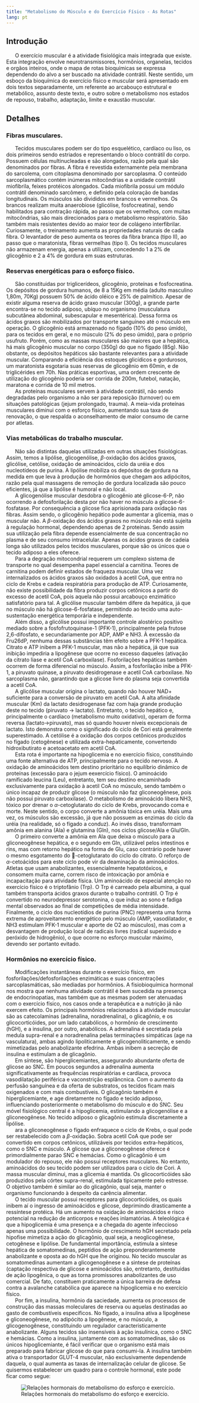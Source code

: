 ```yaml
---
title: "Metabolismo do Músculo e do Exercício Físico - As Rotas"
lang: pt
---
```



```{=html}
<script async src="https://www.googletagmanager.com/gtag/js?id=G-S1L73VGCG5"></script>
```
```{=html}
<script>
  window.dataLayer = window.dataLayer || [];
  function gtag(){dataLayer.push(arguments);}
  gtag('js', new Date());

  gtag('config', 'G-S1L73VGCG5');
</script>
```



## Introdução

|       O exercício muscular é a atividade fisiológica mais integrada que existe. Esta integração envolve neurotransmissores, hormônios, organelas, tecidos e orgãos inteiros, onde o mapa de rotas bioquímicas se expressa dependendo do alvo a ser buscado na atividade contrátil. Neste sentido, um esboço da bioquímica do exercício físico e muscular será apresentado em dois textos separadamente, um referente ao arcabouço estrutural e metabólico, assunto deste texto, e outro sobre o metabolismo nos estados de repouso, trabalho, adaptação, limite e exaustão muscular.

## Detalhes

### Fibras musculares. 

|       Tecidos musculares podem ser do tipo esquelético, cardíaco ou liso, os dois primeiros sendo estriados e representando o bloco contrátil do corpo. Possuem células multinucleadas e são alongados, razão pela qual são denominados por fibras. A fibra é revestida externamente pela membrana do sarcolema, com citoplasma denominado por sarcoplasma. O conteúdo sarcoplasmático contém inúmeras mitocôndrias e a unidade contrátil miofibrila, feixes protéicos alongados. Cada miofibrila possui um módulo contrátil denominado sarcômero, e definido pela coloração de bandas longitudinais. Os músculos são divididos em brancos e vermelhos. Os brancos realizam muita anaerobiose (glicólise, fosfocreatina), sendo habilitados para contração rápida, ao passo que os vermelhos, com muitas mitocôndrias, são mais direcionados para o metabolismo respiratório. São também mais resistentes devido ao maior teor de colágeno interfibrilar. Curiosamente, o treinamento aumenta as propriedades naturais de cada fibra. O levantador de peso aumenta os teores da fibra branca (tipo II), ao passo que o maratonista, fibras vermelhas (tipo I). Os tecidos musculares não armazenam energia, apenas a utilizam, concedendo 1 a 2% de glicogênio e 2 a 4% de gordura em suas estruturas.

### Reservas energéticas para o esforço físico. 

|       São constituidas por triglicerídeos, glicogênio, proteínas e fosfocreatina. Os depósitos de gordura humanos, de 8 a 15Kg em média (adulto masculino 1,80m, 70Kg) possuem 50% de ácido oléico e 25% de palmítico. Apesar de existir alguma reserva de ácido graxo muscular (300g), a grande parte encontra-se no tecido adiposo, ubíquo no organismo (musculatura subcutânea abdominal, subescapular e mesentérica). Dessa forma os ácidos graxos são mobilizados por transporte sanguíneo até o músculo em operação. O glicogênio está armazenado no fígado (10% do peso úmido), para os tecidos em geral, e no músculo (2% do peso úmido), para o próprio usufruto. Porém, como as massas musculares são maiores que a hepática, há mais glicogênio muscular no corpo (350g) do que no fígado (85g). Não obstante, os depósitos hepáticos são bastante relevantes para a atividade muscular. Comparando a eficiência dos estoques glicídicos e gordurosos, um maratonista esgotaria suas reservas de glicogênio em 60min, e de triglicérides em 70h. Nas práticas esportivas, uma ordem crescente de utilização do glicogênio poderia ser corrida de 200m, futebol, natação, maratona e corrida de 10 mil metros. 

|       As proteínas musculares servem à atividade contrátil, não sendo degradadas pelo organismo a não ser para reposição (turnover) ou em situações patológicas (jejum prolongado, trauma). A meia-vida proteínas musculares diminui com o esforço físico, aumentando sua taxa de renovação, o que respalda o aconselhamento de maior consumo de carne por atletas.

### Vias metabólicas do trabalho muscular. 

|       Não são distintas daquelas utilizadas em outras situações fisiológicas. Assim, temos a lipólise, glicogenólise, $\beta$-oxidação dos ácidos graxos, glicólise, cetólise, oxidação de aminoácidos, ciclo da uréia e dos nucleotídeos de purina. A lipólise mobiliza os depósitos de gordura na medida em que leva à produção de hormônios que chegam aos adipócitos, razão pela qual massagens de remoção de gordura localizada são pouco eficientes, já que a lipólise é humoral e não local. 

|       A glicogenólise muscular desdobra o glicogênio até glicose-6-P, não ocorrendo a defosforilação desta por não haver no músculo a glicose-6-fosfatase. Por consequência a glicose fica aprisionada para oxidação nas fibras. Assim sendo, o glicogênio hepático pode aumentar a glicemia, mas o muscular não. A $\beta$-oxidação dos ácidos graxos no músculo não está sujeita à regulação hormonal, dependendo apenas de 2 proteínas. Sendo assim sua utilização pela fibra depende essencialmente de sua concentração no plasma e de seu consumo intracelular. Apenas os ácidos graxos de cadeia longa são utilizados pelos tecidos musculares, porque são os únicos que o tecido adiposo a eles oferece. 

|       Para a degração mitocondrial requerem um complexo sistema de transporte no qual desempenha papel essencial a carnitina. Teores de carnitina podem definir estados de fraqueza muscular. Uma vez internalizados os ácidos graxos são oxidados à acetil CoA, que entra no ciclo de Krebs e cadeia respiratória para produção de ATP. Curiosamente, não existe possibilidade da fibra produzir corpos cetônicos a partir do excesso de acetil CoA, pois aquela não possui arcabouço enzimático satisfatório para tal. A glicólise muscular também difere da hepática, já que no músculo não há glicose-6-fosfatase, permitindo ao tecido uma auto-sustentação energética temporária e independente. 

|       Além disso, a glicólise possui importante controle alostérico positivo mediado sobre a fosfofrutoquinase-1 (PFK-1), principalmente pela frutose 2,6-difosfato, e secundariamente por ADP, AMP e NH3. À excessão da Fru26dP, nenhuma dessas substâncias têm efeito sobre a PFK-1 hepática. Citrato e ATP inibem a PFK-1 muscular, mas não a hepática, já que sua inibição impediria a lipogênese que ocorre no excesso daqueles (ativação da citrato liase e acetil CoA carboxilase). Fosforilações hepáticas também ocorrem de forma diferencial no músculo. Assim, a fosforilação inibe a PFK-1, a piruvato quinase, a piruvato desidrogenase e acetil CoA carboxilase. No sarcoplasma não, garantindo que a glicose livre do plasma seja convertida a acetil CoA. 

|       A glicólise muscular origina o lactato, quando não houver NAD+ suficiente para a conversão de piruvato em acetil CoA. A alta afinidade muscular (Km) da lactato desidrogenase faz com haja grande produção deste no tecido (piruvato -> lactato). Entretanto, o tecido hepático e, principalmente o cardíaco (metabolismo muito oxidativo), operam de forma reversa (lactato->piruvato), mas só quando houver níveis excepcionais de lactato. Isto demonstra como o significado do ciclo de Cori está geralmente superestimado. A cetólise é a oxidação dos corpos cetônicos produzidos no fígado (cetogênese) e utilizada extra-hepaticamente, convertendo hidroxibutirato e acetoacetato em acetil CoA. 

|       Esta rota é importante na hipoglicemia e no exercício físico, constituindo uma fonte alternativa de ATP, principalmente para o tecido nervoso. A oxidação de aminoácidos tem destino prioritário no equilíbrio dinâmico de proteínas (excessão para o jejum eexercício físico). O aminoácido ramificado leucina (Leu), entretanto, tem seu destino encaminhado exclusivamente para oxidação à acetil CoA no músculo, sendo também o único incapaz de produzir glicose (o músculo não faz gliconeogênese, pois não possui piruvato carboxilase). O metabolismo de aminoácido libera NH3, tóxico por drenar o $\alpha$-cetoglutarato do ciclo de Krebs, provocando coma e morte. Neste sentido, o corpo converte a amônia tóxica em uréia. Mais uma vez, os músculos são excessão, já que não possuem as enzimas do ciclo da uréia (na realidade, só o fígado a conduz). Ao invés disso, transformam amônia em alanina (Ala) e glutamina (Gln), nos ciclos glicose/Ala e Glu/Gln. 

|       O primeiro converte a amônia em Ala que deixa o músculo para a gliconeogênese hepática, e o segundo em Gln, utilizável pelos intestinos e rins, mas com retorno hepático na forma de Glu, caso contrário pode haver o mesmo esgotamento do -cetoglutarato do ciclo do citrato. O reforço de $\alpha$-cetoácidos para este ciclo pode vir da deaminação da aminoácidos. Atletas que usam anabolizantes, essencialmente hepatotóxicos, e consomem muita carne, correm risco de intoxicação por amônia e incapacitação para atividade física. Um aminoácido de especial atenção no exercício físico é o triptofânio (Trp). O Trp é carreado pela albumina, a qual também transporta ácidos graxos durante o trabalho contrátil. O Trp é convertido no neurodepressor serotonina, o que induz ao sono e fadiga mental observados ao final de competições de média intensidade. Finalmente, o ciclo dos nucleotídios de purina (PNC) representa uma forma extrema de aproveitamento energético pelo músculo (AMP, vasodilatador, e NH3 estimulam PFK-1 muscular e aporte de O2 ao músculos), mas com a desvantagem de produção local de radicais livres (radical superóxido e peróxido de hidrogênio), o que ocorre no esforço muscular máximo, devendo ser portanto evitado.

### Hormônios no exercício físico. 

|       Modificações instantâneas durante o exercício físico, em fosforilações/defosforilações enzimáticas e suas concentrações sarcoplasmáticas, são mediadas por hormônios. A fisiobioquímica hormonal nos mostra que nenhuma atividade contrátil é bem sucedida na presença de endocrinopatias, mas também que as mesmas podem ser atenuadas com o exercício físico, nos casos onde a terapêutica e a nutrição já não exercem efeito. Os principais hormônios relacionados à atividade muscular são as catecolaminas (adrenalina, noradrenalina), o glicagônio, e os glicocorticóides,  por um lado catabólicos, o hormônio de crescimento (hGH), e a insulina, por outro, anabólicos. A adrenalina é secretada pela medula supra-renal e a noradrenalina pelas terminações simpáticas (age na vasculatura), ambas agindo lipoliticamente e glicogenoliticamente, e sendo mimetizadas pelo anabolizante efedrina. Ambas inibem a secreção de insulina e estimulam a de glicagônio. 

|       Em síntese, são hiperglicemiantes, assegurando abundante oferta de glicose ao SNC. Em poucos segundos a adrenalina aumenta significativamente as frequências respiratórias e cardíaca, provoca vasodilatação periférica e vaconstrição esplâncnica. Com o aumento da perfusão sanguínea e da oferta de substratos, os tecidos ficam mais oxigenados e com mais combustíveis. O glicagônio também é hiperglicemiante, e age diretamente no fígado e tecido adiposo, influenciando posteriormente o metabolismo do músculo e do SNC. Seu móvel fisiológico central é a hipoglicemia, estimulando a glicogenólise e a gliconeogênese. No tecido adiposo o glicagônio estimula discretamente a lipólise. 

|       ara a gliconeogênese o fígado enfraquece o ciclo de Krebs, o qual pode ser restabelecido com a $\beta$-oxidação. Sobra acetil CoA que pode ser convertido em corpos cetônicos, utilizáveis por tecidos extra-hepáticos, como o SNC e músculo. A glicose que a gliconeogênese oferece é primordialmente parao SNC e hemácias. Como o glicagônio é um modulador do repouso, ele não possui receptores musculares. No entanto, aminoácidos do seu tecido podem ser utilizados para o ciclo de Cori. A massa muscular diminui, mas a glicemia é mantida. Os glicocorticóides são produzidos pela córtex supra-renal, estimulada tipicamente pelo estresse. O objetivo também é similar ao do glicagônio, qual seja, manter o organismo funcionando à despeito da carência alimentar. 

|       O tecido muscular possui receptores para glicocorticóides, os quais inibem aí o ingresso de aminoácidos e glicose, deprimindo drasticamente a ressíntese protéica. Há um aumento na oxidação de aminoácidos e risco potencial na redução de anticorpos e reações inlamatórias. A teleológica é que a hipoglicemia é uma presença e a chegada do agente infeccioso apenas uma possibilidade. O hormônio de crescimento hGH secretado pela hipofise mimetiza a ação do glicagônio, qual seja, a neoglicogênese, cetogênese e lipólise. De fundamental importância, estimula a síntese hepática de somatomedinas, peptídios de ação preponderantemente anabolizante e oposta ao do hGH que lhe originou. No tecido muscular as somatomedinas aumentam a glicogenogênese e a sintese de proteínas (captação respectiva de glicose e aminoácidos são, entretanto, destituidas de ação lipogênica, o que as torna promissores anabolizantes de uso comercial. De fato, constituem praticamente a única barreira de defesa contra a avalanche catabólica que aparece na hipoglicemia e no exercício físico. 

|       Por fim, a insulina, hormônio da saciedade, aumenta os processos de construção das massas moleculares de reserva ou aquelas destinadas ao gasto de combustíveis específicos. No fígado, a insulina ativa a lipogênese e gliconeogênese, no adipócito a lipogênese, e no músculo, a glicogenogênese, constituindo um regulador caracteristicamente anabolizante. Alguns tecidos são insensíveis à ação insulínica, como o SNC e hemácias. Como a insulina, juntamente com as somatomedinas, são os únicos hipoglicemiante, é fácil verificar que o organismo está mais preparado para fabricar glicose do que para consumi-la. A insulina também ativa o transportador GLUT-4 muscular, não exclusivamente dependende daquela, o qual aumenta as taxas de internalização celular de glicose. Se quisermos estabelecer um quadro para o controle hormonal, este pode ficar como segue: 

![Relações hormonais do metabolismo do esforço e exercício.](exerc1.png){#fig-exerc1}





